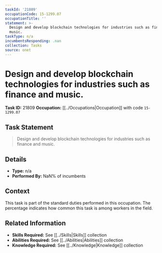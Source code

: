 ```yaml
---
taskId: '21809'
occupationCode: 15-1299.07
occupationTitle: ''
statement: >-
  Design and develop blockchain technologies for industries such as finance and
  music.
taskType: n/a
incumbentsResponding: .nan
collection: Tasks
source: onet
---
```

# Design and develop blockchain technologies for industries such as finance and music.

**Task ID:** 21809
**Occupation:** [[../Occupations|Occupation]] with code `15-1299.07`

## Task Statement

> Design and develop blockchain technologies for industries such as finance and music.

## Details

- **Type:** n/a
- **Performed By:** NaN% of incumbents

## Context

This task is part of the standard duties performed in this occupation. The percentage indicates how common this task is among workers in the field.

## Related Information

- **Skills Required:** See [[../Skills|Skills]] collection
- **Abilities Required:** See [[../Abilities|Abilities]] collection
- **Knowledge Required:** See [[../Knowledge|Knowledge]] collection
